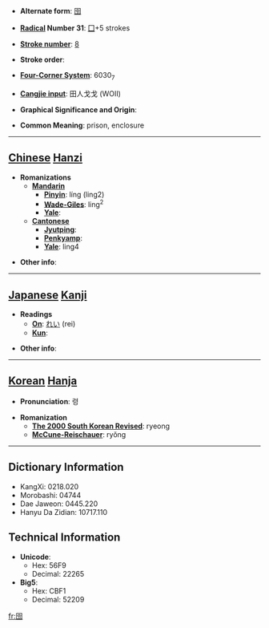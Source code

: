 * '''Alternate form''': [[囹]]

* '''[[Wiktionary:Chinese radical index| Radical]] Number 31''': [[Wiktionary:Chinese radical index 囗|囗]]+5 strokes

* '''[[Wiktionary:Chinese total strokes index|Stroke number]]''': [[Wiktionary:Chinese total strokes index 8|8]]

* '''Stroke order''': 

* '''[[Wiktionary:Chinese four corner index|Four-Corner System]]''': 6030<sub>7</sub>

* '''[[Wiktionary:Chinese Cangjie index|Cangjie input]]''': 田人戈戈 (WOII)

* '''Graphical Significance and Origin''': 

* '''Common Meaning''': prison, enclosure

----

== [[Chinese]] [[Hanzi]] ==

* '''Romanizations'''
** '''[[Mandarin]]'''
*** '''[[Pinyin]]''': líng (ling2)
*** '''[[Wade-Giles]]''': ling<sup>2</sup>
*** '''[[Yale]]''': 
** '''[[Cantonese]]'''
*** '''[[Jyutping]]''':
*** '''[[Penkyamp]]''': 
*** '''[[Yale]]''': ling4

* '''Other info''': 

----

== [[Japanese]] [[Kanji]] ==

* '''Readings'''
** '''[[On]]''': [[れい]] (rei)
** '''[[Kun]]''': 

* '''Other info''':  

----

== [[Korean]] [[Hanja]] ==

* '''Pronunciation''': 령

* '''Romanization'''
** '''[[The 2000 South Korean Revised Romanization|The 2000 South Korean Revised]]''': ryeong
** '''[[McCune-Reischauer]]''': ryŏng

----

== Dictionary Information ==

* KangXi: 0218.020
* Morobashi: 04744
* Dae Jaweon: 0445.220
* Hanyu Da Zidian: 10717.110

== Technical Information ==

* '''Unicode''':
** Hex: 56F9
** Decimal: 22265
* '''Big5''':
** Hex: CBF1
** Decimal: 52209

[[fr:囹]]